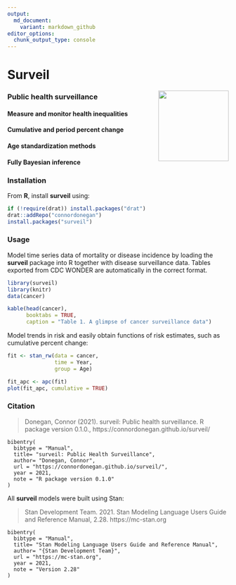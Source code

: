 ```yaml
---
output:
  md_document:
    variant: markdown_github
editor_options: 
  chunk_output_type: console
---
```


<!-- README.md is generated from README.Rmd. Please edit that file -->

# Surveil 

<img src="man/figures/logo.png" align="right" width="160" />

### Public health surveillance 

#### Measure and monitor health inequalities

#### Cumulative and period percent change

#### Age standardization methods

#### Fully Bayesian inference

### Installation

From **R**, install **surveil** using:

``` r
if (!require(drat)) install.packages("drat")
drat::addRepo("connordonegan")
install.packages("surveil")
```

### Usage

Model time series data of mortality or disease incidence by loading the **surveil** package into R together with disease surveillance data. Tables exported from CDC WONDER are automatically in the correct format.

```r
library(surveil)
library(knitr)
data(cancer)

kable(head(cancer), 
      booktabs = TRUE,
      caption = "Table 1. A glimpse of cancer surveillance data")
```

Model trends in risk and easily obtain functions of risk estimates, such as cumulative percent change:

```r
fit <- stan_rw(data = cancer,
               time = Year,
               group = Age)

fit_apc <- apc(fit)
plot(fit_apc, cumulative = TRUE)
```

### Citation

> Donegan, Connor (2021). surveil: Public health surveillance. R package version 0.1.0., https://connordonegan.github.io/surveil/

```
bibentry(
  bibtype = "Manual",
  title= "surveil: Public Health Surveillance",
  author= "Donegan, Connor",
  url = "https://connordonegan.github.io/surveil/",
  year = 2021,
  note = "R package version 0.1.0"
)
```

All **surveil** models were built using Stan:

> Stan Development Team. 2021. Stan Modeling Language Users Guide and Reference Manual, 2.28. https://mc-stan.org

```
bibentry(
  bibtype = "Manual",
  title= "Stan Modeling Language Users Guide and Reference Manual",
  author= "{Stan Development Team}",
  url = "https://mc-stan.org",
  year = 2021,
  note = "Version 2.28"
)
```

